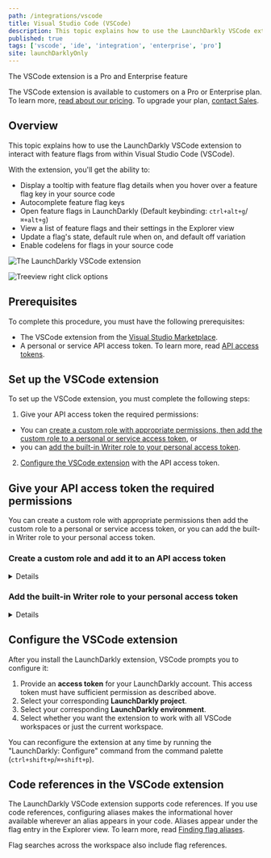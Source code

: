 ```yaml
---
path: /integrations/vscode
title: Visual Studio Code (VSCode)
description: This topic explains how to use the LaunchDarkly VSCode extension to interact with feature flags from within VSCode.
published: true
tags: ['vscode', 'ide', 'integration', 'enterprise', 'pro']
site: launchDarklyOnly
---
```


<Callout intent="primary">
  <CalloutTitle>The VSCode extension is a Pro and Enterprise feature</CalloutTitle>
  <CalloutDescription>

The VSCode extension is available to customers on a Pro or Enterprise plan. To learn more, [read about our pricing](https://launchdarkly.com/pricing/). To upgrade your plan, [contact Sales](https://launchdarkly.com/contact-sales/).

  </CalloutDescription>
</Callout>

## Overview

This topic explains how to use the LaunchDarkly VSCode extension to interact with feature flags from within Visual Studio Code (VSCode).

With the extension, you'll get the ability to:

- Display a tooltip with feature flag details when you hover over a feature flag key in your source code
- Autocomplete feature flag keys
- Open feature flags in LaunchDarkly (Default keybinding: `ctrl+alt+g`/`⌘+alt+g`)
- View a list of feature flags and their settings in the Explorer view
- Update a flag's state, default rule when on, and default off variation
- Enable codelens for flags in your source code

![The LaunchDarkly VSCode extension](vscode-overview.png)

![Treeview right click options](vscode-treeview-right-click.png)

## Prerequisites

To complete this procedure, you must have the following prerequisites:

- The VSCode extension from the [Visual Studio Marketplace](https://marketplace.visualstudio.com/items?itemName=LaunchDarklyOfficial.launchdarkly).
- A personal or service API access token. To learn more, read [API access tokens](/home/account-security/api-access-tokens).

## Set up the VSCode extension

To set up the VSCode extension, you must complete the following steps:

1. Give your API access token the required permissions:
  - You can [create a custom role with appropriate permissions, then add the custom role to a personal or service access token](#create-a-custom-role-and-add-it-to-an-api-access-token), or
  - you can [add the built-in Writer role to your personal access token](#add-the-built-in-writer-role-to-your-personal-access-token).
2. [Configure the VSCode extension](#configuring-the-vscode-extension) with the API access token.

## Give your API access token the required permissions

You can create a custom role with appropriate permissions then add the custom role to a personal or service access token, or you can add the built-in Writer role to your personal access token.

### Create a custom role and add it to an API access token

<Details summary="Expand Create a custom role and add it to an API access token">

<Callout intent="primary">
<CalloutTitle>Service tokens and custom roles are Enterprise features</CalloutTitle>
<CalloutDescription>

Service tokens and custom roles are available to customers on an Enterprise plan. To learn more, [read about our pricing](https://launchdarkly.com/pricing/). To upgrade your plan, [contact Sales](https://launchdarkly.com/contact-sales/).

</CalloutDescription>
</Callout>

To configure the VSCode extension, you must have an access token that targets version `20210729` or later of our API.

The following custom role allows Reader access to all projects and Writer access to the minimal set of fields the extension is able to update.

To create a custom role for the API access token:

1. Navigate to the **Account settings** page.
2. Click into the **Roles** tab.
3. Click **Create role**. The "Create custom role" panel appears.
4. Give the custom role a human-readable name.
5. Click **Advanced editor**. 
6. Enter this policy in the "Role policy" field:

<CodeTabs
  defaultValue="json"
  values={[
    { label: 'Example inline policy', value: 'json', },
  ]
}>

<CodeTabItem value="json">

```json
[
  {
    "effect": "allow",
    "actions": ["viewProject"],
    "resources": ["proj/*"]
  },
  {
    "effect": "allow",
    "actions": [
      "updateOn",
      "updateFallthrough",
      "updateOffVariation"
      ],
    "resources": ["proj/*:env/*:flag/*"]
  }
]
```

</CodeTabItem>
</CodeTabs>

7. Click **Save role**.

</Details>

### Add the built-in Writer role to your personal access token

<Details summary="Expand Add the built-in Writer role to your personal access token">

To configure the VSCode extension, you must have an access token that targets version `20210729` or later of our API.

To add the built-in Writer role to a personal access token:

1. Navigate to the **Account settings** page.
2. Click into the **Authorization** tab.
3. Find the personal access token you want to add permissions to and select "Edit token" from its **overflow menu**. The "Edit" panel appears.
4. In the **Role** menu, select "Writer."
5. Click **Save token**.

Your personal token now has the Writer role.

</Details>

## Configure the VSCode extension

After you install the LaunchDarkly extension, VSCode prompts you to configure it:

1. Provide an **access token** for your LaunchDarkly account. This access token must have sufficient permission as described above.
2. Select your corresponding **LaunchDarkly project**.
3. Select your corresponding **LaunchDarkly environment**.
4. Select whether you want the extension to work with all VSCode workspaces or just the current workspace.

You can reconfigure the extension at any time by running the "LaunchDarkly: Configure" command from the command palette (`ctrl+shift+p`/`⌘+shift+p`).

## Code references in the VSCode extension

The LaunchDarkly VSCode extension supports code references. If you use code references, configuring aliases makes the informational hover available wherever an alias appears in your code. Aliases appear under the flag entry in the Explorer view. To learn more, read [Finding flag aliases](/home/code/code-references#finding-flag-aliases).

Flag searches across the workspace also include flag references.

